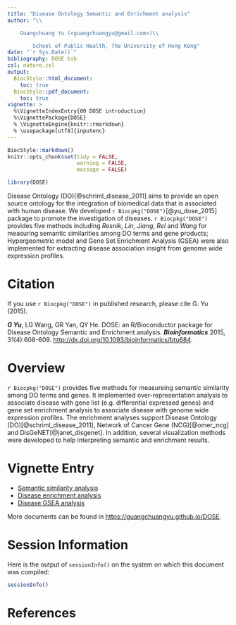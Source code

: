 ```yaml
---
title: "Disease Ontology Semantic and Enrichment analysis"
author: "\\

	Guangchuang Yu (<guangchuangyu@gmail.com>)\\

        School of Public Health, The University of Hong Kong"
date: "`r Sys.Date()`"
bibliography: DOSE.bib
csl: nature.csl
output: 
  BiocStyle::html_document:
    toc: true
  BiocStyle::pdf_document:
    toc: true
vignette: >
  %\VignetteIndexEntry{00 DOSE introduction}
  %\VignettePackage{DOSE}
  % \VignetteEngine{knitr::rmarkdown}
  % \usepackage[utf8]{inputenc}
---
```


```r
BiocStyle::markdown()
knitr::opts_chunk$set(tidy = FALSE,
                      warning = FALSE,
                      message = FALSE)
```

```r
library(DOSE)
```


Disease Ontology (DO)[@schriml_disease_2011] aims to provide an open source ontology for the integration of biomedical data that is associated with human disease. 
We developed `r Biocpkg("DOSE")`[@yu_dose_2015] package to promote the investigation of diseases. `r Biocpkg("DOSE")` provides five methods including _Resnik_, _Lin_, _Jiang_, _Rel_ and _Wang_ for measuring semantic similarities among DO terms and gene products; Hypergeometric model and Gene Set Enrichment Analysis (GSEA) were also implemented for extracting disease association insight from genome wide expression profiles.


# Citation

If you use `r Biocpkg("DOSE")` in published research, please cite G. Yu (2015). 


__*G Yu*__, LG Wang, GR Yan, QY He. DOSE: an R/Bioconductor package for Disease Ontology Semantic and Enrichment analysis. __*Bioinformatics*__ 2015, 31(4):608-609. <http://dx.doi.org/10.1093/bioinformatics/btu684>.


# Overview

`r Biocpkg("DOSE")` provides five methods for measureing semantic similarity among DO terms and genes. It implemented over-representation analysis to associate disease with gene list (e.g. differential expressed genes) and gene set enrichment analysis to associate disease with genome wide expression profiles. The enrichment analyses support Disease Ontology (DO)[@schriml_disease_2011], Network of Cancer Gene (NCG)[@omer_ncg] and DisGeNET[@janet_disgenet]. In addition, several visualization methods were developed to help interpreting semantic and enrichment results.


# Vignette Entry

+ [Semantic similarity analysis](semanticAnalysis.html)
+ [Disease enrichment analysis](enrichmentAnalysis.html)
+ [Disease GSEA analysis](GSEA.html)

More documents can be found in <https://guangchuangyu.github.io/DOSE>.

# Session Information

Here is the output of `sessionInfo()` on the system on which this document was compiled:

```r
sessionInfo()
```

# References


